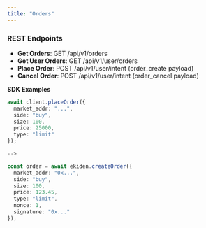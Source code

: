 ```yaml
---
title: "Orders"
---
```


### **REST Endpoints**

- **Get Orders**: GET /api/v1/orders
- **Get User Orders**: GET /api/v1/user/orders
- **Place Order**: POST /api/v1/user/intent (order_create payload)
- **Cancel Order**: POST /api/v1/user/intent (order_cancel payload)

**SDK Examples**

```typescript
await client.placeOrder({
  market_addr: "...",
  side: "buy",
  size: 100,
  price: 25000,
  type: "limit"
});

--> 

const order = await ekiden.createOrder({
  market_addr: "0x...",
  side: "buy",
  size: 100,
  price: 123.45,
  type: "limit",
  nonce: 1,
  signature: "0x..."
});
```